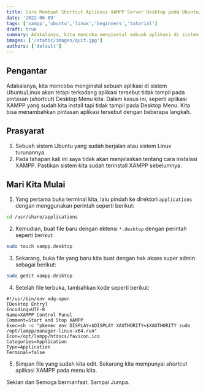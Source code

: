 ```yaml
---
title: Cara Membuat Shortcut Aplikasi XAMPP Server Desktop pada Ubuntu/Linux
date: '2022-06-09'
tags: ['xampp','ubuntu','linux','beginners','tutorial']
draft: true
summary: Adakalanya, kita mencoba menginstal sebuah aplikasi di sistem Ubuntu/Linux akan tetapi terkadang aplikasi tersebut tidak tampil pada pintasan (shortcut) Desktop Menu kita. Dalam kasus ini, seperti aplikasi XAMPP yang sudah kita install tapi tidak tampil pada Desktop Menu.
images: ['/static/images/quit.jpg']
authors: ['default']
---
```



## Pengantar
Adakalanya, kita mencoba menginstal sebuah aplikasi di sistem Ubuntu/Linux akan tetapi terkadang aplikasi tersebut tidak tampil pada pintasan (_shortcut_) Desktop Menu kita. Dalam kasus ini, seperti aplikasi XAMPP yang sudah kita install tapi tidak tampil pada Desktop Menu. Kita bisa menambahkan pintasan aplikasi tersebut dengan beberapa langkah.

## Prasyarat
1. Sebuah sistem Ubuntu yang sudah berjalan atau sistem Linux turunannya.
2. Pada tahapan kali ini saya tidak akan menjelaskan tentang cara instalasi XAMPP. Pastikan sistem kita sudah terinstall XAMPP sebelumnya.

## Mari Kita Mulai
1. Yang pertama buka terminal kita, lalu pindah ke direktori `applications`  dengan menggunakan perintah seperti berikut:
```bash
cd /usr/share/applications
```

2. Kemudian, buat file baru dengan ektensi `*.desktop` dengan perintah seperti berikut:
```bash
sudo touch xampp.desktop
```

3. Sekarang, buka file yang baru kita buat dengan hak akses super admin sebagai berikut:
```bash
sudo gedit xampp.desktop
```

4. Setelah file terbuka, tambahkan kode seperti berikut:
```bash:/usr/share/applications/xampp.desktop
#!/usr/bin/env xdg-open
[Desktop Entry]
Encoding=UTF-8
Name=XAMPP Control Panel
Comment=Start and Stop XAMPP
Exec=sh -c "pkexec env DISPLAY=$DISPLAY XAUTHORITY=$XAUTHORITY sudo /opt/lampp/manager-linux-x64.run" 
Icon=/opt/lampp/htdocs/favicon.ico
Categories=Application
Type=Application
Terminal=false
```

5. Simpan file yang sudah kita edit. Sekarang kita mempunyai _shortcut_ aplikasi XAMPP pada menu kita. 

Sekian dan Semoga bermanfaat. Sampai Jumpa.